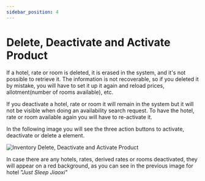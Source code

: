 ```yaml
---
sidebar_position: 4
---
```


# Delete, Deactivate and Activate Product

If a hotel, rate or room is deleted, it is erased in the system, and it's not possible to retrieve it. The information is not recoverable, so if you deleted it by mistake, you will have to set it up it again and reload prices, allotment(number of rooms available), etc.

If you deactivate a hotel, rate or room it will remain in the system but it will not be visible when doing an availability search request. To have the hotel, rate or room available again you will have to re-activate it.

In the following image you will see the three action buttons to activate, deactivate or delete a element.

![Inventory Delete, Deactivate and Activate Product](https://storage.travelgate.com/docs/inventory_delete-deactivate-activate.png)

In case there are any hotels, rates, derived rates or rooms deactivated, they will appear on a red background, as you can see in the previous image for hotel *"Just Sleep Jiaoxi"* 
